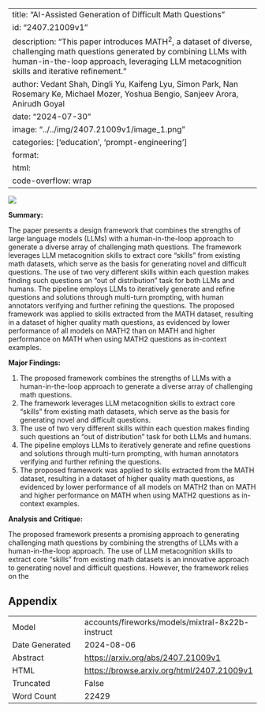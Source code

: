 
---
title: "AI-Assisted Generation of Difficult Math Questions"
id: "2407.21009v1"
description: "This paper introduces MATH$^2$, a dataset of diverse, challenging math questions generated by combining LLMs with human-in-the-loop approach, leveraging LLM metacognition skills and iterative refinement."
author: Vedant Shah, Dingli Yu, Kaifeng Lyu, Simon Park, Nan Rosemary Ke, Michael Mozer, Yoshua Bengio, Sanjeev Arora, Anirudh Goyal
date: "2024-07-30"
image: "../../img/2407.21009v1/image_1.png"
categories: ['education', 'prompt-engineering']
format:
  html:
    code-overflow: wrap
---

![](../../img/2407.21009v1/image_1.png)

**Summary:**

The paper presents a design framework that combines the strengths of large language models (LLMs) with a human-in-the-loop approach to generate a diverse array of challenging math questions. The framework leverages LLM metacognition skills to extract core "skills" from existing math datasets, which serve as the basis for generating novel and difficult questions. The use of two very different skills within each question makes finding such questions an "out of distribution" task for both LLMs and humans. The pipeline employs LLMs to iteratively generate and refine questions and solutions through multi-turn prompting, with human annotators verifying and further refining the questions. The proposed framework was applied to skills extracted from the MATH dataset, resulting in a dataset of higher quality math questions, as evidenced by lower performance of all models on MATH2 than on MATH and higher performance on MATH when using MATH2 questions as in-context examples.

**Major Findings:**

1. The proposed framework combines the strengths of LLMs with a human-in-the-loop approach to generate a diverse array of challenging math questions.
2. The framework leverages LLM metacognition skills to extract core "skills" from existing math datasets, which serve as the basis for generating novel and difficult questions.
3. The use of two very different skills within each question makes finding such questions an "out of distribution" task for both LLMs and humans.
4. The pipeline employs LLMs to iteratively generate and refine questions and solutions through multi-turn prompting, with human annotators verifying and further refining the questions.
5. The proposed framework was applied to skills extracted from the MATH dataset, resulting in a dataset of higher quality math questions, as evidenced by lower performance of all models on MATH2 than on MATH and higher performance on MATH when using MATH2 questions as in-context examples.

**Analysis and Critique:**

The proposed framework presents a promising approach to generating challenging math questions by combining the strengths of LLMs with a human-in-the-loop approach. The use of LLM metacognition skills to extract core "skills" from existing math datasets is an innovative approach to generating novel and difficult questions. However, the framework relies on the

## Appendix

|          |          |
|----------|----------|
| Model     | accounts/fireworks/models/mixtral-8x22b-instruct       |
| Date Generated     | 2024-08-06       |
| Abstract | [https://arxiv.org/abs/2407.21009v1](https://arxiv.org/abs/2407.21009v1)        |
| HTML     | [https://browse.arxiv.org/html/2407.21009v1](https://browse.arxiv.org/html/2407.21009v1)       |
| Truncated       | False       |
| Word Count       | 22429       |